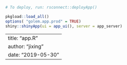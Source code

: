 
```r
# To deploy, run: rsconnect::deployApp()

pkgload::load_all()
options( "golem.app.prod" = TRUE)
shiny::shinyApp(ui = app_ui(), server = app_server)
```


---
title: "app.R"
author: "jixing"
date: "2019-05-30"
---
